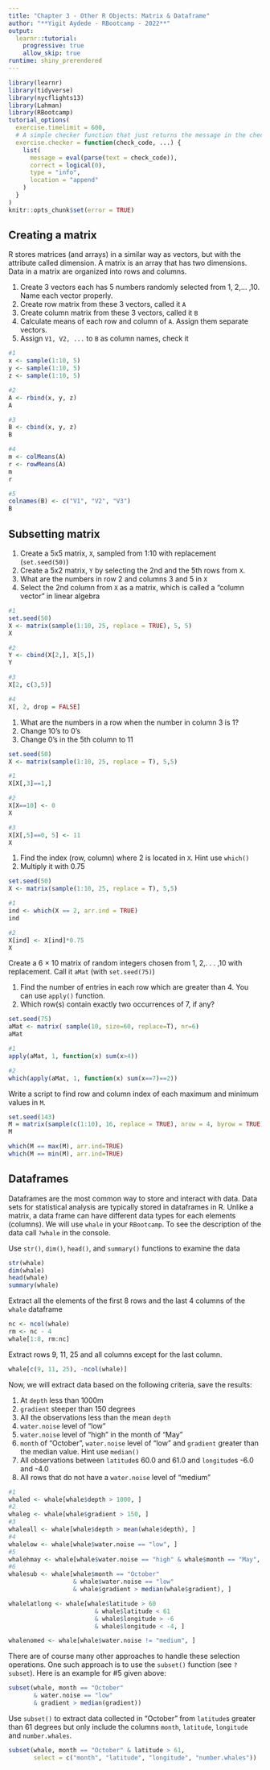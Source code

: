 ```yaml
---
title: "Chapter 3 - Other R Objects: Matrix & Dataframe"
author: "**Yigit Aydede - RBootcamp - 2022**"
output:
  learnr::tutorial:
    progressive: true
    allow_skip: true
runtime: shiny_prerendered
---
```


```r
library(learnr)
library(tidyverse)
library(nycflights13)
library(Lahman)
library(RBootcamp)
tutorial_options(
  exercise.timelimit = 600,
  # A simple checker function that just returns the message in the check chunk
  exercise.checker = function(check_code, ...) {
    list(
      message = eval(parse(text = check_code)),
      correct = logical(0),
      type = "info",
      location = "append"
    )
  }
)
knitr::opts_chunk$set(error = TRUE)
```


## Creating a matrix

R stores matrices (and arrays) in a similar way as vectors, but with the attribute called dimension. A matrix is an array that has two dimensions. Data in a matrix are organized into rows and columns. 

1. Create 3 vectors each has 5 numbers randomly selected from 1, 2,... ,10.  Name each vector properly.
2. Create row matrix from these 3 vectors, called it `A`
3. Create column matrix from these 3 vectors, called it `B`
4. Calculate means of each row and column of `A`.  Assign them separate vectors.
5. Assign `V1, V2, ...` to `B` as column names, check it    

```r
#1
x <- sample(1:10, 5)
y <- sample(1:10, 5)
z <- sample(1:10, 5)

#2
A <- rbind(x, y, z)
A

#3
B <- cbind(x, y, z)
B

#4
m <- colMeans(A)
r <- rowMeans(A)
m
r

#5
colnames(B) <- c("V1", "V2", "V3")
B

```

## Subsetting matrix

1. Create a 5x5 matrix, `X`, sampled from 1:10 with replacement (`set.seed(50)`)
2. Create a 5x2 matrix, `Y` by selecting the 2nd and the 5th rows from `X`.
3. What are the numbers in row 2 and columns 3 and 5 in `X`
4. Select the 2nd column from `X` as a matrix, which is called a "column vector" in linear algebra

```r
#1
set.seed(50)
X <- matrix(sample(1:10, 25, replace = TRUE), 5, 5)
X

#2
Y <- cbind(X[2,], X[5,])
Y

#3
X[2, c(3,5)]

#4
X[, 2, drop = FALSE]
```

1. What are the numbers in a row when the number in column 3 is 1?
2. Change 10's to 0's
3. Change 0's in the 5th column to 11

```r
set.seed(50)
X <- matrix(sample(1:10, 25, replace = T), 5,5)
```

```r
#1
X[X[,3]==1,]

#2
X[X==10] <- 0
X

#3
X[X[,5]==0, 5] <- 11
X
```

1. Find the index (row, column) where 2 is located in `X`.  Hint use `which()`
2. Multiply it with 0.75

```r
set.seed(50)
X <- matrix(sample(1:10, 25, replace = T), 5,5)
```

```r
#1
ind <- which(X == 2, arr.ind = TRUE)
ind

#2
X[ind] <- X[ind]*0.75
X
```

Create a 6 × 10 matrix of random integers chosen from 1, 2,. . . ,10 with replacement.  Call it `aMat` (with `set.seed(75)`)
  
1. Find the number of entries in each row which are greater than 4. You can use `apply()` function. 
2. Which row(s) contain exactly two occurrences of 7, if any? 

```r
set.seed(75)
aMat <- matrix( sample(10, size=60, replace=T), nr=6)
aMat

#1
apply(aMat, 1, function(x) sum(x>4))

#2
which(apply(aMat, 1, function(x) sum(x==7)==2))
```

Write a script to find row and column index of each maximum and minimum values in `M`.

```r
set.seed(143)
M = matrix(sample(c(1:10), 16, replace = TRUE), nrow = 4, byrow = TRUE)
M
```

```r
which(M == max(M), arr.ind=TRUE)
which(M == min(M), arr.ind=TRUE)
```

## Dataframes

Dataframes are the most common way to store and interact with data. Data sets for statistical analysis are typically stored in dataframes in R. Unlike a matrix, a data frame can have different data types for each elements (columns).  We will use `whale` in your `RBootcamp`.  To see the description of the data call `?whale` in the console.

Use `str()`, `dim()`, `head()`, and `summary()` functions to examine the data

```r
str(whale)
dim(whale)
head(whale)
summary(whale)
```

Extract all the elements of the first 8 rows and the last 4 columns of the `whale` dataframe 

```r
nc <- ncol(whale)
rm <- nc - 4
whale[1:8, rm:nc]
```

Extract rows 9, 11, 25 and all columns except for the last column. 

```r
whale[c(9, 11, 25), -ncol(whale)]
```

Now, we will extract data based on the following criteria, save the results:

1. At `depth` less than 1000m
2. `gradient` steeper than 150 degrees
3. All the observations less than the mean `depth`
4. `water.noise` level of "low"
5. `water.noise` level of "high" in the month of "May"
6. `month` of "October", `water.noise` level of "low" and `gradient` greater than the median value. Hint use `median()`
7. All observations between `latitude`s 60.0 and 61.0 and `longitude`s -6.0 and -4.0
8. All rows that do not have a `water.noise` level of "medium"

```r
#1
whaled <- whale[whale$depth > 1000, ]
#2
whaleg <- whale[whale$gradient > 150, ]
#3
whaleall <- whale[whale$depth > mean(whale$depth), ]
#4
whalelow <- whale[whale$water.noise == "low", ]
#5
whalehmay <- whale[whale$water.noise == "high" & whale$month == "May", ]
#6
whalesub <- whale[whale$month == "October"
                  & whale$water.noise == "low"
                  & whale$gradient > median(whale$gradient), ]

whalelatlong <- whale[whale$latitude > 60
                        & whale$latitude < 61
                        & whale$longitude > -6
                        & whale$longitude < -4, ]

whalenomed <- whale[whale$water.noise != "medium", ]
```

There are of course many other approaches to handle these selection operations. One such approach is to use the `subset()` function (see `?subset`).  Here is an example for #5 given above:

```r
subset(whale, month == "October"
       & water.noise == "low"
       & gradient > median(gradient))
```

Use `subset()` to extract data collected in "October" from `latitude`s greater than 61 degrees but only include the columns `month`, `latitude`, `longitude` and `number.whales`.

```r
subset(whale, month == "October" & latitude > 61,
       select = c("month", "latitude", "longitude", "number.whales"))
```


